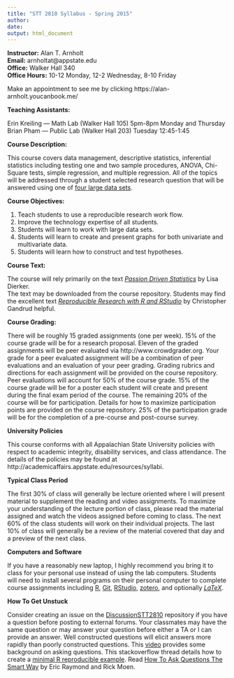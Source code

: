 ```yaml
---
title: "STT 2810 Syllabus - Spring 2015"
author: 
date: 
output: html_document
---
```



**Instructor:**  Alan T. Arnholt    
**Email:** arnholtat@appstate.edu    
**Office:** Walker Hall 340      
**Office Hours:** 10-12 Monday, 12-2 Wednesday, 8-10 Friday   

Make an appointment to see me by clicking https://alan-arnholt.youcanbook.me/

**Teaching Assistants:** 

Erin Kreiling --- Math Lab (Walker Hall 105) 5pm-8pm Monday and Thursday  
Brian Pham --- Public Lab (Walker Hall 203) Tuesday 12:45-1:45

**Course Description:**  

This course covers data management, descriptive statistics,
inferential statistics including testing one and two sample procedures, ANOVA, 
Chi-Square tests, simple regression, and multiple regression.  All of the topics will be 
addressed through a student selected research question that will be answered 
using one of [four large data sets](http://www1.appstate.edu/~arnholta/classes/PDS/DATAandCODEBOOKS/).

**Course Objectives:**

1.  Teach students to use a reproducible research work flow.
2.  Improve the technology expertise of all students.
3.  Students will learn to work with large data sets.
4.  Students will learn to create and present graphs for both univariate and multivariate data.
5.  Students will learn how to construct and test hypotheses.

**Course Text:**

The course will rely primarily on the text [_Passion Driven Statistics_](https://github.com/STT2810-SP15/STT2810ClassRepoSP15/blob/master/Book/PDS-SPRING2015alanASU.pdf?raw=true)  by Lisa Dierker.  
The text may be downloaded from the course repository.  Students may find the excellent 
text [_Reproducible Research with R and RStudio_](http://christophergandrud.github.io/RepResR-RStudio/) by Christopher Gandrud helpful.

**Course Grading:**

There will be roughly 15 graded assignments (one per week). 15% of the course grade will be for a research proposal. Eleven of the graded assignments will be peer evaluated via http://www.crowdgrader.org.  Your grade for a peer evaluated assignment will be a combination of peer evaluations and an evaluation of your peer grading.  Grading rubrics and directions for each assignment will be provided on the course repository.  Peer evaluations will account for 50% of the course grade.  15% of the course grade will be for a poster each student will create and present during the final exam period of the course.  The remaining 20% of the course will be for participation.  Details for how to maximize participation points are provided on the course repository.  25% of the participation grade will be for the completion of a pre-course and post-course survey.     

**University Policies**

This course conforms with all Appalachian State University policies with respect to
academic integrity, disability services, and class attendance.  The details of the policies may be found at
http://academicaffairs.appstate.edu/resources/syllabi.

**Typical Class Period**

The first 30% of class will generally be lecture oriented where I will present material to supplement the reading and video assignments.  To maximize your understanding of the lecture portion of class, please read the material assigned and watch the videos assigned before coming to class.  The next 60% of the class students will work on their individual projects. The last 10% of class will generally be a review of the material covered that day and a preview of the next class.  

**Computers and Software**

If you have a reasonably new laptop, I highly recommend you bring it to class for your personal use instead of using the lab computers.  Students will need to install several programs on their personal computer to complete course assignments including [R](http://cran.r-project.org), [Git](http://git-scm.com/downloads), [RStudio](http://www.rstudio.com/products/rstudio/download/), [zotero](https://www.zotero.org), and optionally [$LaTeX$](http://www.ctan.org/starter).


**How To Get Unstuck**

Consider creating an issue on the [DiscussionSTT2810](https://github.com/STT2810-SP15/DiscussionSTT2810/issues) repository if you have a question before posting to external forums.  Your classmates may have the same question or may answer your question before either a TA or I can provide an answer.  Well constructed questions will elicit answers more rapidly than poorly constructed questions.  This [video](https://www.youtube.com/watch?v=ZFaWxxzouCY&list=PLjTlxb-wKvXNSDfcKPFH2gzHGyjpeCZmJ&index=3) provides some background on asking questions.  This stackoverflow thread details how to create a [minimal R reproducible example](http://stackoverflow.com/questions/5963269/how-to-make-a-great-r-reproducible-example/5963610#5963610). Read 
[How To Ask Questions The Smart Way](http://www.catb.org/~esr/faqs/smart-questions.html) by Eric Raymond and Rick Moen.
